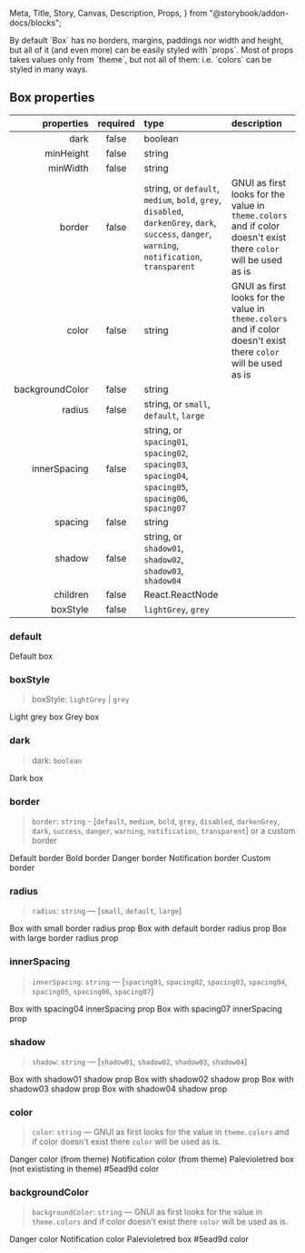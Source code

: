   Meta,
  Title,
  Story,
  Canvas,
  Description,
  Props,
} from "@storybook/addon-docs/blocks";

<Meta title="Components/Box" component={Box} />

<Title>Box</Title>

<Description>
  By default `Box` has no borders, margins, paddings nor width and height, but
  all of it (and even more) can be easily styled with `props`. Most of props
  takes values only from `theme`, but not all of them: i.e. `colors` can be
  styled in many ways.
</Description>

## Box properties

|      properties | required | type                                                                                                                                                                                                                                                                                | description                                                                                                     |
| --------------: | :------: | :---------------------------------------------------------------------------------------------------------------------------------------------------------------------------------------------------------------------------------------------------------------------------------- | :-------------------------------------------------------------------------------------------------------------- |
|            dark |  false   | boolean                                                                                                                                                                                                                                                                             |                                                                                                                 |
|       minHeight |  false   | string                                                                                                                                                                                                                                                                              |                                                                                                                 |
|        minWidth |  false   | string                                                                                                                                                                                                                                                                              |                                                                                                                 |
|          border |  false   | string, or <code>default</code>, <code>medium</code>, <code>bold</code>, <code>grey</code>, <code>disabled</code>, <code>darkenGrey</code>, <code>dark</code>, <code>success</code>, <code>danger</code>, <code>warning</code>, <code>notification</code>, <code>transparent</code> | GNUI as first looks for the value in `theme.colors` and if color doesn't exist there `color` will be used as is |
|           color |  false   | string                                                                                                                                                                                                                                                                              | GNUI as first looks for the value in `theme.colors` and if color doesn't exist there `color` will be used as is |
| backgroundColor |  false   | string                                                                                                                                                                                                                                                                              |                                                                                                                 |
|          radius |  false   | string, or <code>small</code>, <code>default</code>, <code>large</code>                                                                                                                                                                                                             |                                                                                                                 |
|    innerSpacing |  false   | string, or <code>spacing01</code>, <code>spacing02</code>, <code>spacing03</code>, <code>spacing04</code>, <code>spacing05</code>, <code>spacing06</code>, <code>spacing07</code>                                                                                                   |                                                                                                                 |
|         spacing |  false   | string                                                                                                                                                                                                                                                                              |                                                                                                                 |
|          shadow |  false   | string, or <code>shadow01</code>, <code>shadow02</code>, <code>shadow03</code>, <code>shadow04</code>                                                                                                                                                                               |                                                                                                                 |
|        children |  false   | React.ReactNode                                                                                                                                                                                                                                                                     |                                                                                                                 |
|        boxStyle |  false   | <code>lightGrey</code>, <code>grey</code>                                                                                                                                                                                                                                           |                                                                                                                 |

### default

<Canvas>
  <Story name="box">
    <Box>Default box</Box>
  </Story>
</Canvas>

### boxStyle

> boxStyle: `lightGrey` | `grey`

<Canvas>
  <Story name="boxStyle">
    <Flex justifyContent="space-evenly">
      <Box boxStyle="lightGrey">Light grey box</Box>
    </Flex>
    <Flex justifyContent="space-evenly" mt="1rem">
      <Box boxStyle="grey">Grey box</Box>
    </Flex>
  </Story>
</Canvas>

### dark

> dark: `boolean`

<Canvas>
  <Story name="dark">
    <Box dark>Dark box</Box>
  </Story>
</Canvas>

### border

> `border`: `string` - [`default`, `medium`, `bold`, `grey`, `disabled`, `darkenGrey`, `dark`, `success`, `danger`, `warning`, `notification`, `transparent`] or a custom border

<Canvas>
  <Story name="border">
    <GnuiContainer>
      <Box border="default">Default border</Box>
      <Spacer height="1rem" />
      <Box border="disabled">Bold border</Box>
      <Spacer height="1rem" />
      <Box border="danger">Danger border</Box>
      <Spacer height="1rem" />
      <Box border="notification">Notification border</Box>
      <Spacer height="1rem" />
      <Box border="1px solid violet">Custom border</Box>
    </GnuiContainer>
  </Story>
</Canvas>

### radius

> `radius`: `string` — [`small`, `default`, `large`]

<Canvas>
  <Story name="radius">
    <GnuiContainer>
      <Box radius="small" border="disabled">
        Box with small border radius prop
      </Box>
      <Spacer height="1rem" />
      <Box radius="default" border="disabled">
        Box with default border radius prop
      </Box>
      <Spacer height="1rem" />
      <Box radius="large" border="disabled">
        Box with large border radius prop
      </Box>
    </GnuiContainer>
  </Story>
</Canvas>

### innerSpacing

> `innerSpacing`: `string` — [`spacing01`, `spacing02`, `spacing03`, `spacing04`, `spacing05`, `spacing06`, `spacing07`]

<Canvas>
  <Story name="innerSpacing">
    <GnuiContainer>
      <Box innerSpacing="spacing04">Box with spacing04 innerSpacing prop</Box>
      <Spacer height="1rem" />
      <Box innerSpacing="spacing07">Box with spacing07 innerSpacing prop</Box>
    </GnuiContainer>
  </Story>
</Canvas>

### shadow

> `shadow`: `string` — [`shadow01`, `shadow02`, `shadow03`, `shadow04`]

<Canvas>
  <Story name="shadow">
    <GnuiContainer>
      <Box shadow="shadow01">Box with shadow01 shadow prop</Box>
      <Spacer height="1rem" />
      <Box shadow="shadow02">Box with shadow02 shadow prop</Box>
      <Spacer height="1rem" />
      <Box shadow="shadow03">Box with shadow03 shadow prop</Box>
      <Spacer height="1rem" />
      <Box shadow="shadow04">Box with shadow04 shadow prop</Box>
    </GnuiContainer>
  </Story>
</Canvas>

### color

> `color`: `string` — GNUI as first looks for the value in `theme.colors` and if color doesn't exist there `color` will be used as is.

<Canvas>
  <Story name="color">
    <GnuiContainer>
      <Box color={theme.color.text.error}>Danger color (from theme)</Box>
      <Spacer height="1rem" />
      <Box color={theme.color.text.info}>Notification color (from theme)</Box>
      <Spacer height="1rem" />
      <Box color="palevioletred">
        Palevioletred box (not exististing in theme)
      </Box>
      <Spacer height="1rem" />
      <Box color="#5ead9d">#5ead9d color</Box>
    </GnuiContainer>
  </Story>
</Canvas>

### backgroundColor

> `backgroundColor`: `string` — GNUI as first looks for the value in `theme.colors` and if color doesn't exist there `color` will be used as is.

<Canvas>
  <Story name="background">
    <GnuiContainer>
      <Box backgroundColor={theme.color.background.error} color="white">
        Danger color
      </Box>
      <Spacer height="1rem" />
      <Box backgroundColor={theme.color.background.info} color="white">
        Notification color
      </Box>
      <Spacer height="1rem" />
      <Box backgroundColor="palevioletred" color="white">
        Palevioletred box
      </Box>
      <Spacer height="1rem" />
      <Box backgroundColor="#5ead9d" color="white">
        #5ead9d color
      </Box>
    </GnuiContainer>
  </Story>
</Canvas>
